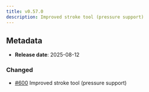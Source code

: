```yaml
---
title: v0.57.0
description: Improved stroke tool (pressure support)
---
```


## Metadata

- **Release date**: 2025-08-12

### Changed

- [#600](https://github.com/InditexTech/weavejs/issues/600) Improved stroke tool (pressure support)
